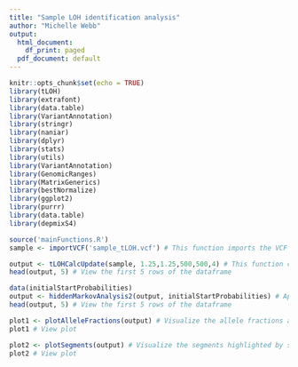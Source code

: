 ```yaml
---
title: "Sample LOH identification analysis"
author: "Michelle Webb"
output:
  html_document:
    df_print: paged
  pdf_document: default
---
```


```r
knitr::opts_chunk$set(echo = TRUE)
library(tLOH)
library(extrafont)
library(data.table)
library(VariantAnnotation)
library(stringr)
library(naniar)
library(dplyr)
library(stats)
library(utils)
library(VariantAnnotation)
library(GenomicRanges)
library(MatrixGenerics)
library(bestNormalize)
library(ggplot2)
library(purrr)
library(data.table)
library(depmixS4)
```


```r
source('mainFunctions.R')
sample <- importVCF('sample_tLOH.vcf') # This function imports the VCF file and outputs a dataframe with per-cluster information
```


```r
output <- tLOHCalcUpdate(sample, 1.25,1.25,500,500,4) # This function calculates bayes factor K values from read counts at each SNP site
head(output, 5) # View the first 5 rows of the dataframe
``` 

```r
data(initialStartProbabilities)
output <- hiddenMarkovAnalysis2(output, initialStartProbabilities) # Apply HMM to each chromosome and each cluster
head(output, 5) # View the first 5 rows of the dataframe
```


```r
plot1 <- plotAlleleFractions(output) # Visualize the allele fractions and state assignments for each cluster
plot1 # View plot
```



```r
plot2 <- plotSegments(output) # Visualize the segments highlighted by state assignments for each cluster
plot2 # View plot
```